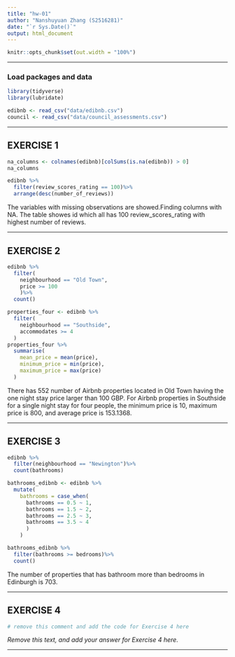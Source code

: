 ```yaml
---
title: "hw-01"
author: "Nanshuyuan Zhang (S2516281)"
date: "`r Sys.Date()`"
output: html_document
---
```


```r
knitr::opts_chunk$set(out.width = "100%")
```


------------------------------------------------------------------------------

### Load packages and data

```r
library(tidyverse)
library(lubridate)
```

```r
edibnb <- read_csv("data/edibnb.csv")
council <- read_csv("data/council_assessments.csv")
```

------------------------------------------------------------------------------


## EXERCISE 1

```r
na_columns <- colnames(edibnb)[colSums(is.na(edibnb)) > 0]
na_columns

edibnb %>% 
  filter(review_scores_rating == 100)%>%
  arrange(desc(number_of_reviews))

```


The variables with missing observations are showed.Finding columns with NA.
The table showes id which all has 100 review_scores_rating with highest number of reviews.

------------------------------------------------------------------------------

## EXERCISE 2

```r
edibnb %>%
  filter(
    neighbourhood == "Old Town",
    price >= 100
    )%>%
  count()

properties_four <- edibnb %>%
  filter(
    neighbourhood == "Southside",
    accommodates >= 4
  )
properties_four %>%
  summarise(
    mean_price = mean(price),
    minimum_price = min(price),
    maximum_price = max(price)
  )

```


There has 552 number of Airbnb properties located in Old Town having the one night stay price larger than 100 GBP.
For Airbnb properties in Southside for a single night stay for four people, the minimum price is 10, maximum price is 800, and average price is 153.1368. 



------------------------------------------------------------------------------

## EXERCISE 3

```r
edibnb %>%
  filter(neighbourhood == "Newington")%>%
  count(bathrooms)

bathrooms_edibnb <- edibnb %>%
  mutate(
    bathrooms = case_when(
      bathrooms == 0.5 ~ 1,
      bathrooms == 1.5 ~ 2,
      bathrooms == 2.5 ~ 3,
      bathrooms == 3.5 ~ 4
      )
    )

bathrooms_edibnb %>%
  filter(bathrooms >= bedrooms)%>%
  count()


```


The number of properties that has bathroom more than bedrooms in Edinburgh is 703.


------------------------------------------------------------------------------

## EXERCISE 4

```r
# remove this comment and add the code for Exercise 4 here

```


_Remove this text, and add your answer for Exercise 4 here._


------------------------------------------------------------------------------
